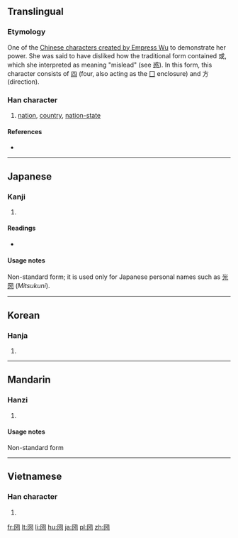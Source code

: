 {{also|國|国}}
==Translingual==

===Etymology===
One of the [[Wikipedia:Chinese characters of Empress Wu|Chinese characters created by Empress Wu]] to demonstrate her power. She was said to have disliked how the traditional form contained 或, which she interpreted as meaning "mislead" (see [[惑]]). In this form, this character consists of [[四]] (four, also acting as the [[Index:Chinese radical/囗|囗]] enclosure) and 方 (direction).

===Han character===
{{Han char|rn=31|rad=囗|as=06|sn=9|four=|canj=田金卜尸 (WCYS)|ids=⿴[[囗]]⿱[[八]][[方]]}}

# [[nation]], [[country]], [[nation-state]]

====References====
* {{Han ref|kx=0218.110|dkj=04759|dj=0446.130|hdz=10718.080|uh=5700|ud=22272}}

----

==Japanese==

===Kanji===
{{ja-kanji|grade=9|rs=囗06}}

# {{defn|lang=ja|sort=囗06}}

====Readings====
* {{ja-readings|on=[[こく]] (koku)|kun=[[くに]] (kuni)}}

====Usage notes====
Non-standard form; it is used only for Japanese personal names such as [[光圀]] (''Mitsukuni'').

----

==Korean==

===Hanja===
{{ko-hanja|hangeul=국|rv=guk|mr=kuk}}

# {{defn|lang=ko|sort=囗06}}

----

==Mandarin==

===Hanzi===
{{cmn-hanzi|pin=[[guó]] ([[guo2]])|wg=kuo<sup>2</sup>}}

# {{defn|lang=cmn|sort=囗06}}

====Usage notes====
Non-standard form<!--What does this mean?-->

----

==Vietnamese==

===Han character===
{{vi-hantu|[[hữu]]|rs=囗06}}

# {{defn|lang=vi|sort=囗06}}

[[fr:圀]]
[[lt:圀]]
[[li:圀]]
[[hu:圀]]
[[ja:圀]]
[[pl:圀]]
[[zh:圀]]